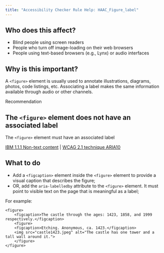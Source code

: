 ```yaml
---
title: "Accessibility Checker Rule Help: HAAC_Figure_label"
---
```


<div className="toolHelp">
<Row>
<Column colLg={5} colMd={3} colSm={4} className="toolLeft">

## Who does this affect?

* Blind people using screen readers
* People who turn off image-loading on their web browsers
* People using text-based browsers (e.g., Lynx) or audio interfaces

## Why is this important?

A `<figure>` element is usually used to annotate illustrations, diagrams, photos, code listings, etc. Associating a label makes the same information available through audio or other channels.

</Column>
<Column colLg={11} colMd={5} colSm={4} className="toolMain">

<div className="level-violation">
Recommendation
</div>

## The `<figure>` element does not have an associated label
The `<figure>` element must have an associated label

[IBM 1.1.1 Non-text content](http://www.ibm.com/able/guidelines/ci162/non_text_content.html) | [WCAG 2.1 technique ARIA10](https://www.w3.org/WAI/WCAG21/Techniques/aria/ARIA10)

<div id="elementLocation">
</div>

## What to do

* Add a `<figcaption>` element inside the `<figure>` element to provide a visual caption that describes the figure; 
* OR, add the `aria-labelledby` attribute to the `<figure>` element. It must point to visible text on the page that is meaningful as a label;

For example:
```
<figure>
	<figcaption>The castle through the ages: 1423, 1858, and 1999 respectively.</figcaption>
	<figure>
	<figcaption>Etching. Anonymous, ca. 1423.</figcaption>
	<img src="castle1423.jpeg" alt="The castle has one tower and a tall wall around it.">
	</figure>
</figure>
```

</Column>
</Row>
</div>

